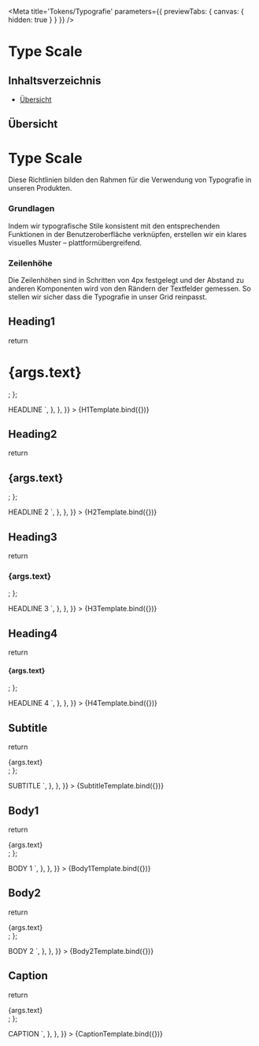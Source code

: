 
<Meta
  title='Tokens/Typografie'
  parameters={{ previewTabs: { canvas: { hidden: true } } }}
/>

# Type Scale

## Inhaltsverzeichnis

- [Übersicht](#übersicht)

## Übersicht

<div
  style={{
    color: 'white',
    backgroundColor: colors.primary['500'],
    padding: '20px 30px',
    marginLeft: -30,
    marginRight: -30,
    marginBottom: 20,
  }}
>
  <h1
    style={{
      color: 'white',
    }}
  >
    Type Scale
  </h1>
  Diese Richtlinien bilden den Rahmen für die Verwendung von Typografie in unseren
  Produkten.
</div>

<h3
  style={{
    color: colors.basic['900'],
    fontWeight: 900,
    borderBottom: 0,
    paddingBottom: 0,
  }}
>
  Grundlagen
</h3>
<p>
  Indem wir typografische Stile konsistent mit den entsprechenden Funktionen in
  der Benutzeroberfläche verknüpfen, erstellen wir ein klares visuelles Muster –
  plattformübergreifend.
</p>

<h3
  style={{
    color: colors.basic['900'],
    fontWeight: 900,
    borderBottom: 0,
    paddingBottom: 0,
  }}
>
  Zeilenhöhe
</h3>
<p>
  Die Zeilenhöhen sind in Schritten von 4px festgelegt und der Abstand zu
  anderen Komponenten wird von den Rändern der Textfelder gemessen. So stellen
  wir sicher dass die Typografie in unser Grid reinpasst.
</p>

## Heading1

  return <h1>{args.text}</h1>;
};

<Canvas>
  <Story
    name='Heading1'
    args={{
      text: 'HEADLINE',
    }}
    parameters={{
      previewTabs: {
        canvas: {
          hidden: true,
        },
      },
      docs: {
        source: {
          code: `
<h1 className="typo-heading-1">
  HEADLINE
</h1>`,
        },
      },
    }}
  >
    {H1Template.bind({})}
  </Story>
</Canvas>

## Heading2

  return <h2>{args.text}</h2>;
};

<Canvas>
  <Story
    name='Heading2'
    args={{
      text: 'HEADLINE 2',
    }}
    parameters={{
      previewTabs: {
        canvas: {
          hidden: true,
        },
      },
      docs: {
        source: {
          code: `
<h2 className="typo-heading-2">
  HEADLINE 2
</h2>`,
        },
      },
    }}
  >
    {H2Template.bind({})}
  </Story>
</Canvas>

## Heading3

  return <h3>{args.text}</h3>;
};

<Canvas>
  <Story
    name='Heading3'
    args={{
      text: 'HEADLINE 3',
    }}
    parameters={{
      previewTabs: {
        canvas: {
          hidden: true,
        },
      },
      docs: {
        source: {
          code: `
<h3 className="typo-heading-3">
  HEADLINE 3
</h3>`,
        },
      },
    }}
  >
    {H3Template.bind({})}
  </Story>
</Canvas>

## Heading4

  return <h4>{args.text}</h4>;
};

<Canvas>
  <Story
    name='Heading4'
    args={{
      text: 'HEADLINE 4',
    }}
    parameters={{
      previewTabs: {
        canvas: {
          hidden: true,
        },
      },
      docs: {
        source: {
          code: `
<h4 className="typo-heading-4">
  HEADLINE 4
</h4>`,
        },
      },
    }}
  >
    {H4Template.bind({})}
  </Story>
</Canvas>

## Subtitle

  return <div className='typo-subtitle'>{args.text}</div>;
};

<Canvas>
  <Story
    name='Subtitle'
    args={{
      text: 'SUBTITLE',
    }}
    parameters={{
      previewTabs: {
        canvas: {
          hidden: true,
        },
      },
      docs: {
        source: {
          code: `
<div className="typo-subtitle">
  SUBTITLE
</div>`,
        },
      },
    }}
  >
    {SubtitleTemplate.bind({})}
  </Story>
</Canvas>

## Body1

  return <div className='typo-body-1'>{args.text}</div>;
};

<Canvas>
  <Story
    name='Body1'
    args={{
      text: 'BODY 1',
    }}
    parameters={{
      previewTabs: {
        canvas: {
          hidden: true,
        },
      },
      docs: {
        source: {
          code: `
<div className='typo-body-1'>
  BODY 1
</div>`,
        },
      },
    }}
  >
    {Body1Template.bind({})}
  </Story>
</Canvas>

## Body2

  return <div className='typo-body-2'>{args.text}</div>;
};

<Canvas>
  <Story
    name='Body2'
    args={{
      text: 'BODY 2',
    }}
    parameters={{
      previewTabs: {
        canvas: {
          hidden: true,
        },
      },
      docs: {
        source: {
          code: `
<div className='typo-body-2'>
  BODY 2
</div>`,
        },
      },
    }}
  >
    {Body2Template.bind({})}
  </Story>
</Canvas>

## Caption

  return <div className='typo-caption'>{args.text}</div>;
};

<Canvas>
  <Story
    name='Caption'
    args={{
      text: 'CAPTION',
    }}
    parameters={{
      previewTabs: {
        canvas: {
          hidden: true,
        },
      },
      docs: {
        source: {
          code: `
<div className='typo-caption'>
  CAPTION
</div>`,
        },
      },
    }}
  >
    {CaptionTemplate.bind({})}
  </Story>
</Canvas>
